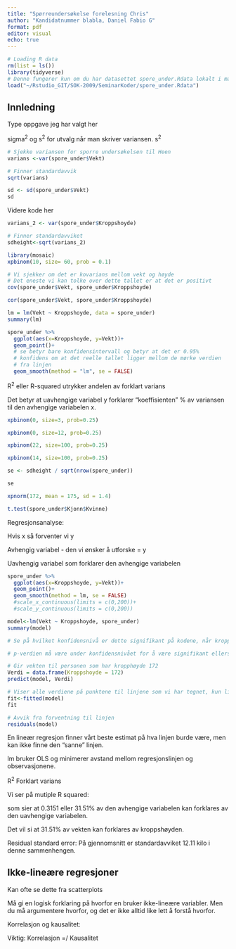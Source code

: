 ```yaml
---
title: "Spørreundersøkelse forelesning Chris"
author: "Kandidatnummer blabla, Daniel Fabio G"
format: pdf  
editor: visual
echo: true
---
```


```r
# Loading R data
rm(list = ls())
library(tidyverse)
# Denne fungerer kun om du har datasettet spore_under.Rdata lokalt i mappen din
load("~/Rstudio_GIT/SOK-2009/SeminarKoder/spore_under.Rdata")
```

## Innledning

Type oppgave jeg har valgt her

sigma^2^ og s^2^ for utvalg når man skriver variansen. s^2^

```r
# Sjekke variansen for sporre undersøkelsen til Heen
varians <-var(spore_under$Vekt)

# Finner standardavvik
sqrt(varians)

```

```r
sd <- sd(spore_under$Vekt)
sd
```

Videre kode her

```r
varians_2 <- var(spore_under$Kroppshoyde)

# Finner standardavviket
sdheight<-sqrt(varians_2)
```

```r
library(mosaic)
xpbinom(10, size= 60, prob = 0.1)
```

```r
# Vi sjekker om det er kovarians mellom vekt og høyde
# Det eneste vi kan tolke over dette tallet er at det er positivt
cov(spore_under$Vekt, spore_under$Kroppshoyde)
```

```r
cor(spore_under$Vekt, spore_under$Kroppshoyde)
```

```r
lm = lm(Vekt ~ Kroppshoyde, data = spore_under)
summary(lm)
```

```r
spore_under %>%
  ggplot(aes(x=Kroppshoyde, y=Vekt))+
  geom_point()+
  # se betyr bare konfidensintervall og betyr at det er 0.95%
  # konfidens om at det reelle tallet ligger mellom de mørke verdien
  # fra linjen
  geom_smooth(method = "lm", se = FALSE)
```

R^2^ eller R-squared utrykker andelen av forklart varians

Det betyr at uavhengige variabel y forklarer "koeffisienten" % av variansen til den avhengige variabelen x.

```r
xpbinom(0, size=3, prob=0.25)
```

```r
xpbinom(0, size=12, prob=0.25)
```

```r
xpbinom(22, size=100, prob=0.25)
```

```r
xpbinom(14, size=100, prob=0.25)
```

```r
se <- sdheight / sqrt(nrow(spore_under))

se
```

```r
xpnorm(172, mean = 175, sd = 1.4)
```

```r
t.test(spore_under$Kjonn$Kvinne)
```

Regresjonsanalyse:

Hvis x så forventer vi y\

Avhengig variabel - den vi ønsker å utforske = y

Uavhengig variabel som forklarer den avhengige variabelen

```r
spore_under %>%
  ggplot(aes(x=Kroppshoyde, y=Vekt))+
  geom_point()+
  geom_smooth(method = lm, se = FALSE)
  #scale_x_continuous(limits = c(0,200))+
  #scale_y_continuous(limits = c(0,200))
```

```r
model<-lm(Vekt ~ Kroppshoyde, spore_under)
summary(model)

# Se på hvilket konfidensnivå er dette signifikant på kodene, når kroppshoyde har *** betyr det at den hadde vært signifikant selv om det er strengere vilkår.

# p-verdien må være under konfidensnivået for å være signifikant ellers
```

```r
# Gir vekten til personen som har kropphøyde 172
Verdi = data.frame(Kroppshoyde = 172)
predict(model, Verdi)
```

```r
# Viser alle verdiene på punktene til linjene som vi har tegnet, kun linjen
fit<-fitted(model)
fit
```

```r
# Avvik fra forventning til linjen
residuals(model) 
```

En lineær regresjon finner vårt beste estimat på hva linjen burde være, men kan ikke finne den "sanne" linjen.

lm bruker OLS og minimerer avstand mellom regresjonslinjen og observasjonene.

R^2^ Forklart varians

Vi ser på mutiple R squared:

som sier at 0.3151 eller 31.51% av den avhengige variabelen kan forklares av den uavhengige variabelen.

Det vil si at 31.51% av vekten kan forklares av kroppshøyden.

Residual standard error: På gjennomsnitt er standardavviket 12.11 kilo i denne sammenhengen.

## Ikke-lineære regresjoner

Kan ofte se dette fra scatterplots

Må gi en logisk forklaring på hvorfor en bruker ikke-lineære variabler. Men du må argumentere hvorfor, og det er ikke alltid like lett å forstå hvorfor.

Korrelasjon og kausalitet:

Viktig: Korrelasjon =/ Kausalitet
